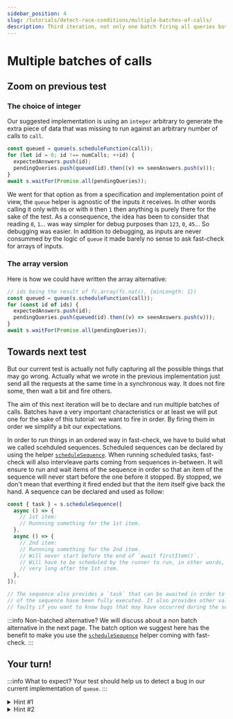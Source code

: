 ```yaml
---
sidebar_position: 4
slug: /tutorials/detect-race-conditions/multiple-batches-of-calls/
description: Third iteration, not only one batch firing all queries but multiple batches
---
```



# Multiple batches of calls

## Zoom on previous test

### The choice of integer

Our suggested implementation is using an `integer` arbitrary to generate the extra piece of data that was missing to run against an arbitrary number of calls to `call`.

```js
const queued = queue(s.scheduleFunction(call));
for (let id = 0; id !== numCalls; ++id) {
  expectedAnswers.push(id);
  pendingQueries.push(queued(id).then((v) => seenAnswers.push(v)));
}
await s.waitFor(Promise.all(pendingQueries));
```

We went for that option as from a specification and implementation point of view, the `queue` helper is agnostic of the inputs it receives. In other words calling it only with `0`s or with `0` then `1` then anything is purely there for the sake of the test. As a consequence, the idea has been to consider that reading `0`, `1`… was way simpler for debug purposes than `123`, `0`, `45`… So debugging was easier. In addition to debugging, as inputs are never consummed by the logic of `queue` it made barely no sense to ask fast-check for arrays of inputs.

### The array version

Here is how we could have written the array alternative:

```js
// ids being the result of fc.array(fc.nat(), {minLength: 1})
const queued = queue(s.scheduleFunction(call));
for (const id of ids) {
  expectedAnswers.push(id);
  pendingQueries.push(queued(id).then((v) => seenAnswers.push(v)));
}
await s.waitFor(Promise.all(pendingQueries));
```

## Towards next test

But our current test is actually not fully capturing all the possible things that may go wrong. Actually what we wrote in the previous implementation just send all the requests at the same time in a synchronous way. It does not fire some, then wait a bit and fire others.

The aim of this next iteration will be to declare and run multiple batches of calls. Batches have a very important characteristics or at least we will put one for the sake of this tutorial: we want to fire in order. By firing them in order we simplify a bit our expectations.

In order to run things in an ordered way in fast-check, we have to build what we called scehduled sequences. Scheduled sequences can be declared by using the helper [`scheduleSequence`](/docs/advanced/race-conditions/#schedulesequence). When running scheduled tasks, fast-check will also intervleave parts coming from sequences in-between. It will ensure to run and wait items of the sequence in order so that an item of the sequence will never start before the one before it stopped. By stopped, we don't mean that everthing it fired ended but that the item itself give back the hand. A sequence can be declared and used as follow:

```js
const { task } = s.scheduleSequence([
  async () => {
    // 1st item:
    // Runnning something for the 1st item.
  },
  async () => {
    // 2nd item:
    // Runnning something for the 2nd item.
    // Will never start before the end of `await firstItem()`.
    // Will have to be scheduled by the runner to run, in other words, it may start
    // very long after the 1st item.
  },
]);

// The sequence also provides a `task` that can be awaited in order to know when all items
// of the sequence have been fully executed. It also provides other values such as done or
// faulty if you want to know bugs that may have occurred during the sechduling of it.
```

:::info Non-batched alternative?
We will discuss about a non batch alternative in the next page. The batch option we suggest here has the benefit to make you use the [`scheduleSequence`](/docs/advanced/race-conditions/#schedulesequence) helper coming with fast-check.
:::

## Your turn!

<MultipleBatchesOfCalls />

:::info What to expect?
Your test should help us to detect a bug in our current implementation of `queue`.
:::

<details>
<summary>
Hint #1
</summary>

`fc.scheduler` alone will not be enough! You'll have to generate another entry to be able to properly control the number of calls ran agains the `call` function.

</details>

<details>
<summary>
Hint #2
</summary>

Various options could make it in order to generate the other entry. Among the options we can have things such as:

- `fc.integer({min: 1, max: 10})` — can be used to generate a variable called `numCalls` responsible to tell our test how many calls it will have to run against `call`. The `max` has to be provided otherwise we would have a extremely high number of calls in many runs.
- `fc.array(fc.nat(), {minLength: 1})` — can be used to generate the list of calls we will issue to `call`

And some others such as `fc.func(fc.boolean())` being used to generate a function telling when to stop…

</details>
